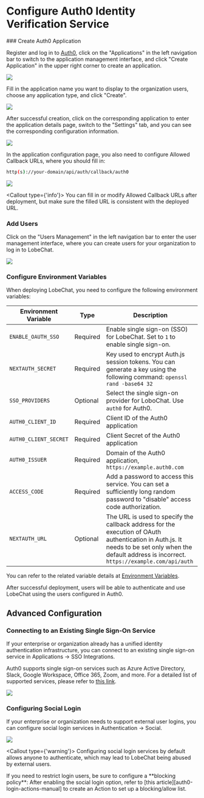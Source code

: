 
# Configure Auth0 Identity Verification Service

<Steps>
  ### Create Auth0 Application

  Register and log in to [Auth0][auth0-client-page], click on the "Applications" in the left navigation bar to switch to the application management interface, and click "Create Application" in the upper right corner to create an application.

  ![](https://github.com/CloudPassenger/lobe-chat/assets/30863298/1b405347-f4c3-4c55-82f6-47116f2210d0)

  Fill in the application name you want to display to the organization users, choose any application type, and click "Create".

  ![](https://github.com/CloudPassenger/lobe-chat/assets/30863298/75c92f85-3ad3-4473-a9c6-e667e28d428d)

  After successful creation, click on the corresponding application to enter the application details page, switch to the "Settings" tab, and you can see the corresponding configuration information.

  ![](https://github.com/CloudPassenger/lobe-chat/assets/30863298/a1ed996b-95ef-4b7d-a50d-b4666eccfecb)

  In the application configuration page, you also need to configure Allowed Callback URLs, where you should fill in:

  ```bash
  http(s)://your-domain/api/auth/callback/auth0
  ```

  ![](https://github.com/CloudPassenger/lobe-chat/assets/30863298/575f46aa-f485-49bd-8b90-dbb1ce1a5c1b)

  <Callout type={'info'}>
    You can fill in or modify Allowed Callback URLs after deployment, but make sure the filled URL is
    consistent with the deployed URL.
  </Callout>

  ### Add Users

  Click on the "Users Management" in the left navigation bar to enter the user management interface, where you can create users for your organization to log in to LobeChat.

  ![](https://github.com/CloudPassenger/lobe-chat/assets/30863298/3b8127ab-dc4f-4ff9-a4cb-dec3ef0295cc)

  ### Configure Environment Variables

  When deploying LobeChat, you need to configure the following environment variables:

| Environment Variable  | Type     | Description                                                                                                                                                                                         |
| --------------------- | -------- | --------------------------------------------------------------------------------------------------------------------------------------------------------------------------------------------------- |
| `ENABLE_OAUTH_SSO`    | Required | Enable single sign-on (SSO) for LobeChat. Set to `1` to enable single sign-on.                                                                                                                      |
| `NEXTAUTH_SECRET`     | Required | Key used to encrypt Auth.js session tokens. You can generate a key using the following command: `openssl rand -base64 32`                                                                           |
| `SSO_PROVIDERS`       | Optional | Select the single sign-on provider for LoboChat. Use `auth0` for Auth0.                                                                                                                             |
| `AUTH0_CLIENT_ID`     | Required | Client ID of the Auth0 application                                                                                                                                                                  |
| `AUTH0_CLIENT_SECRET` | Required | Client Secret of the Auth0 application                                                                                                                                                              |
| `AUTH0_ISSUER`        | Required | Domain of the Auth0 application, `https://example.auth0.com`                                                                                                                                        |
| `ACCESS_CODE`         | Required | Add a password to access this service. You can set a sufficiently long random password to "disable" access code authorization.                                                                      |
| `NEXTAUTH_URL`        | Optional | The URL is used to specify the callback address for the execution of OAuth authentication in Auth.js. It needs to be set only when the default address is incorrect. `https://example.com/api/auth` |


  You can refer to the related variable details at [Environment Variables](/en/self-hosting/environment-variable#auth0).
</Steps>

<Callout>
  After successful deployment, users will be able to authenticate and use LobeChat using the users
  configured in Auth0.
</Callout>

## Advanced Configuration

### Connecting to an Existing Single Sign-On Service

If your enterprise or organization already has a unified identity authentication infrastructure, you can connect to an existing single sign-on service in Applications -> SSO Integrations.

Auth0 supports single sign-on services such as Azure Active Directory, Slack, Google Workspace, Office 365, Zoom, and more. For a detailed list of supported services, please refer to [this link][auth0-sso-integrations].

![](https://github.com/CloudPassenger/lobe-chat/assets/30863298/32650f4f-d0b0-4843-b26d-d35bad11d8a3)

### Configuring Social Login

If your enterprise or organization needs to support external user logins, you can configure social login services in Authentication -> Social.

![](https://github.com/CloudPassenger/lobe-chat/assets/30863298/7b6f6a6c-2686-49d8-9dbd-0516053f1efa)

<Callout type={'warning'}>
  Configuring social login services by default allows anyone to authenticate, which may lead to
  LobeChat being abused by external users.
</Callout>

<Callout>
  If you need to restrict login users, be sure to configure a **blocking policy**: After enabling
  the social login option, refer to [this article][auth0-login-actions-manual] to create an Action
  to set up a blocking/allow list.
</Callout>

[auth0-client-page]: https://manage.auth0.com/dashboard
[auth0-login-actions-manual]: https://auth0.com/blog/permit-or-deny-login-requests-using-auth0-actions/
[auth0-sso-integrations]: https://marketplace.auth0.com/features/sso-integrations